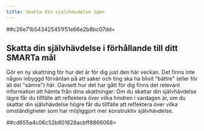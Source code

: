 ```yaml
---
title: Skatta din självhävdelse igen
---
```


##c26e71b543425451f51e66e2b8bc07dd=

## Skatta din självhävdelse i förhållande till ditt SMARTa mål

Gör en ny skattning för hur det är för dig just den här veckan. Det
finns inte någon inbyggd förväntan på att saker och ting ska ha blivit
\"bättre\" (eller för all del \"sämre\") här. Oavsett hur det har gått
för dig finns det relevant information att hämta från dina skattningar:
Om du skattar din självhävdelse lägre får du tillfälle att reflektera
över vilka hindren i vardagen är, om du skattar din självhävdelse högre
får du tillfälle att reflektera över vilka omständigheter som har
möjliggjort mer konstruktiv självhävdelse.

##cd655a4c06c52b801628acbff8866068=
